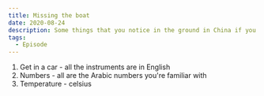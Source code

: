 ```yaml
---
title: Missing the boat
date: 2020-08-24
description: Some things that you notice in the ground in China if you have your eyes open.
tags:
  - Episode
---
```


1. Get in a car - all the instruments are in English
2. Numbers - all are the Arabic numbers you're familiar with
3. Temperature - celsius
